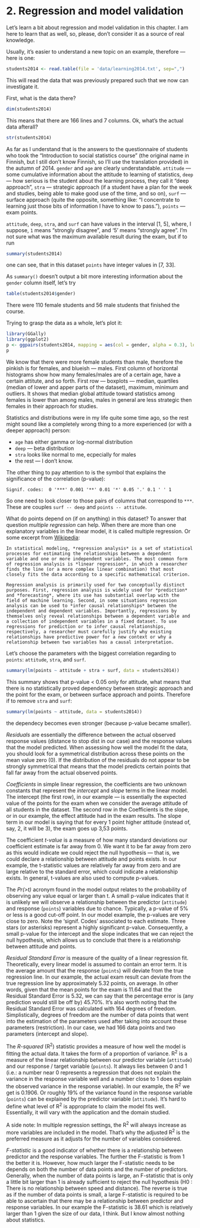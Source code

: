 # 2. Regression and model validation

<!-- *Describe the work you have done this week and summarize your learning.* -->

<!-- - Describe your work and results clearly.  -->
<!-- - Assume the reader has an introductory course level understanding of writing and reading R code as well as statistical methods. -->
<!-- - Assume the reader has no previous knowledge of your data or the more advanced methods you are using. -->

Let's learn a bit about regression and model validation in this chapter. I am here to learn that as well, so, please, don't consider it as a source of real knowledge.

Usually, it's easier to understand a new topic on an example, therefore --- here is one:

```r
students2014 <- read.table(file = 'data/learning2014.txt', sep=",")
```

This will read the data that was previously prepared such that we now can investigate it. 

First, what is the data there?

```r
dim(students2014)
```

This means that there are 166 lines and 7 columns. Ok, what's the actual data afterall?

```r
str(students2014)
```

As far as I understand that is the answers to the questionnaire of students who took the "Introduction to social statistics course" (the original name in Finnish, but I still don't know Finnish, so I'll use the translation provided) in the autumn of 2014. `gender` and `age` are clearly understandable. `attitude` --- some cumulative information about the attitude to learning of statistics, `deep` --- how serious is the student about the learning process, they call it "deep approach", `stra` --- strategic approach (if a student have a plan for the week and studies, being able to make good use of the time, and so on), `surf` --- surface approach (quite the opposite, something like: "I concentrate to learning just those bits of information I have to know to pass."), `points` --- exam points.

`attitude`, `deep`, `stra`, and `surf` can have values in the interval [1, 5], where, I suppose, `1` means "strongly disagree", and '5' means "strongly agree". 
I'm not sure what was the maximum available result during the exam, but if to run

```r
summary(students2014)
```

one can see, that in this dataset `points` have integer values in [7, 33].

As `summary()` doesn't output a bit more interesting information about the `gender` column itself, let's try

```r
table(students2014$gender)
```
There were 110 female students and 56 male students that finished the course.

Trying to grasp the data as a whole, let's plot it:

```r
library(GGally)
library(ggplot2)
p <- ggpairs(students2014, mapping = aes(col = gender, alpha = 0.3), lower = list(combo = wrap("facethist", bins = 20)), upper = list(continuous = wrap("cor", size = 2))) 
p
```


We know that there were more female students than male, therefore the pinkish  is for females, and blueish --- males.
First column of horizontal histograms show how many females/males are of a certain age, have a certain attitute, and so forth.
First row --- boxplots --- median, quartiles (median of lower and apper parts of the dataset), maximum, minimum and outliers. It shows that median global attitude toward statistics among females is lower than among males, males in general are less strategic then females in their approach for studies.

Statistics and distributions were in my life quite some time ago, so the rest might sound like a completely wrong thing to a more experienced (or with a deeper approach) person:

* `age` has either gamma or log-normal distribution
* `deep` --- beta distribution
* `stra` looks like normal to me, ecpecially for males
* the rest --- I don't know.

The other thing to pay attention to is the symbol that explains the significance of the correlation (p-value):

`
Signif. codes:  0 '***' 0.001 '**' 0.01 '*' 0.05 '.' 0.1 ' ' 1
`

So one need to look closer to those pairs of columns that correspond to `***`. These are couples `surf -- deep` and `points -- attitude`.

What do points depend on (if on anything) in this dataset? To answer that question *multiple regression* can help. When there are more than one explanatory variables in the linear model, it is called multiple regression. Or some excerpt from [Wikipedia](https://en.wikipedia.org/wiki/Regression_analysis):

```
In statistical modeling, *regression analysis* is a set of statistical processes for estimating the relationships between a dependent variable and one or more independent variables. The most common form of regression analysis is *linear regression*, in which a researcher finds the line (or a more complex linear combination) that most closely fits the data according to a specific mathematical criterion.

Regression analysis is primarily used for two conceptually distinct purposes. First, regression analysis is widely used for *prediction* and *forecasting*, where its use has substantial overlap with the field of machine learning. Second, in some situations regression analysis can be used to *infer causal relationships* between the independent and dependent variables. Importantly, regressions by themselves only reveal relationships between a dependent variable and a collection of independent variables in a fixed dataset. To use regressions for prediction or to infer causal relationships, respectively, a researcher must carefully justify why existing relationships have predictive power for a new context or why a relationship between two variables has a causal interpretation.
```

Let's choose the parameters with the biggest correlation regarding to `points`: `attitude`, `stra`, and `surf`.

```r
summary(lm(points ~ attitude + stra + surf, data = students2014))
```


This summary shows that p-value < 0.05 only for attitude, what means that there is no statistically proved dependency between strategic approach and the point for the exam, or between surface approach and points. Therefore if to remove `stra` and `surf`:

```r
summary(lm(points ~ attitude, data = students2014))
```

the dependecy becomes even stronger (because p-value became smaller).

*Residuals* are essentially the difference between the actual observed response values (distance to stop dist in our case) and the response values that the model predicted. When assessing how well the model fit the data, you should look for a symmetrical distribution across these points on the mean value zero (0). If the distribution of the residuals do not appear to be strongly symmetrical that means that the model predicts certain points that fall far away from the actual observed points. 

*Coefficients* in simple linear regression, the coefficients are two unknown constants that represent the *intercept* and *slope* terms in the linear model.
The intercept (the first row), in our example --- is essentially the expected value of the points for the exam when we consider the average attitude of all students in the dataset. The second row in the Coefficients is the slope, or in our example, the effect attitude had in the exam results. The slope term in our model is saying that for every 1 point higher attitude (instead of, say, 2, it will be 3), the exam goes up 3,53 points.

The coefficient *t-value* is a measure of how many standard deviations our coefficient estimate is far away from 0. We want it to be far away from zero as this would indicate we could reject the null hypothesis --- that is, we could declare a relationship between attitude and points exists. In our example, the t-statistic values are relatively far away from zero and are large relative to the standard error, which could indicate a relationship exists. In general, t-values are also used to compute p-values.

The *Pr(>t)* acronym found in the model output relates to the probability of observing any value equal or larger than t. A small p-value indicates that it is unlikely we will observe a relationship between the predictor (`attitude`) and response (`points`) variables due to chance. Typically, a p-value of 5% or less is a good cut-off point. In our model example, the p-values are very close to zero. Note the ‘signif. Codes’ associated to each estimate. Three stars (or asterisks) represent a highly significant p-value. Consequently, a small p-value for the intercept and the slope indicates that we can reject the null hypothesis, which allows us to conclude that there is a relationship between attitude and points.

*Residual Standard Error* is measure of the quality of a linear regression fit. Theoretically, every linear model is assumed to contain an error term. It is the average amount that the response (`points`) will deviate from the true regression line. In our example, the actual exam result can deviate from the true regression line by approximately 5.32 points, on average. In other words, given that the mean points for the exam is 11.64 and that the Residual Standard Error is 5.32, we can say that the percentage error is (any prediction would still be off by) 45.70%. It’s also worth noting that the Residual Standard Error was calculated with 164 degrees of freedom. Simplistically, degrees of freedom are the number of data points that went into the estimation of the parameters used after taking into account these parameters (restriction). In our case, we had 166 data points and two parameters (intercept and slope).

The *R-squared* (R^2^) statistic provides a measure of how well the model is fitting the actual data. It takes the form of a proportion of variance. R^2^ is a measure of the linear relationship between our predictor variable (`attitude`) and our response / target variable (`points`). It always lies between 0 and 1 (i.e.: a number near 0 represents a regression that does not explain the variance in the response variable well and a number close to 1 does explain the observed variance in the response variable). In our example, the R^2^ we get is 0.1906. Or roughly 19% of the variance found in the response variable (`points`) can be explained by the predictor variable (`attitude`). It’s hard to define what level of R^2^ is appropriate to claim the model fits well. Essentially, it will vary with the application and the domain studied. 

A side note: In multiple regression settings, the R^2^ will always increase as more variables are included in the model. That’s why the adjusted R^2^ is the preferred measure as it adjusts for the number of variables considered.

*F-statistic* is a good indicator of whether there is a relationship between predictor and the response variables. The further the F-statistic is from 1 the better it is. However, how much larger the F-statistic needs to be depends on both the number of data points and the number of predictors. Generally, when the number of data points is large, an F-statistic that is only a little bit larger than 1 is already sufficient to reject the null hypothesis (H0 : There is no relationship between speed and distance). The reverse is true as if the number of data points is small, a large F-statistic is required to be able to ascertain that there may be a relationship between predictor and response variables. In our example the F-statistic is 38.61 which is relatively larger than 1 given the size of our data, I think. But I know almost nothing about statistics.



<!-- When there are more than one explanatory variables in the linear model, it is called multiple regression. -->
<!-- Residuals vs Fitted (which = 1) --- to research the 'normality' od errors. Any pattern --- problem. -->
<!-- QQ-plot (which = 2)  --- how well errors of the model fit the normality assumption. -->
<!-- Residual vs Leverage plot (which = 5)  -- to identify which observations have an unusually high impact. -->


